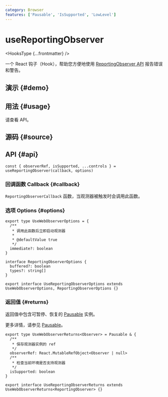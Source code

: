 ```yaml
---
category: Browser
features: ['Pausable', 'IsSupported', 'LowLevel']
---
```


# useReportingObserver


<HooksType {...frontmatter} />

一个 React 钩子（Hook），帮助您方便地使用 [ReportingObserver API](https://developer.mozilla.org/en-US/docs/Web/API/ReportingObserver) 报告错误和警告。

## 演示 \{#demo}


<App />

## 用法 \{#usage}

请查看 API。

## 源码 \{#source}


<Source />

## API \{#api}

```tsx
const { observerRef, isSupported, ...controls } = useReportingObserver(callback, options)
```

### 回调函数 Callback \{#callback}

`ReportingObserverCallback` 函数，当观测器被触发时会调用此函数。

### 选项 Options \{#options}

```tsx
export type UseWebObserverOptions = {
  /**
   * 调用此函数后立即启动观测器
   *
   * @defaultValue true
   */
  immediate?: boolean
}

interface ReportingObserverOptions {
  buffered?: boolean
  types?: string[]
}

export interface UseReportingObserverOptions extends UseWebObserverOptions, ReportingObserverOptions {}
```

### 返回值 \{#returns}

返回值中包含可暂停、恢复的 [Pausable](/docs/features/pausable) 实例。

更多详情，请参见 [Pausable](/docs/features/pausable)。

```tsx
export type UseWebObserverReturns<Observer> = Pausable & {
  /**
   * 保存观测器实例的 ref
   */
  observerRef: React.MutableRefObject<Observer | null>
  /**
   * 检查当前环境是否支持观测器
   */
  isSupported: boolean
}

export interface UseReportingObserverReturns extends UseWebObserverReturns<ReportingObserver> {}
```
